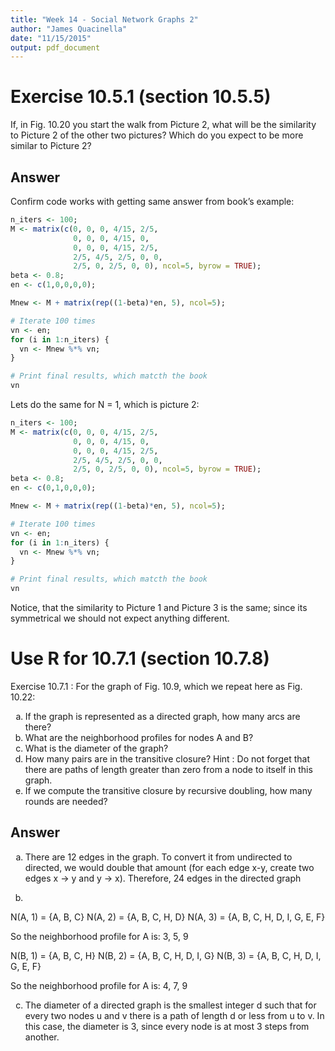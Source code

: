 ```yaml
---
title: "Week 14 - Social Network Graphs 2"
author: "James Quacinella"
date: "11/15/2015"
output: pdf_document
---
```



# Exercise 10.5.1 (section 10.5.5)

If, in Fig. 10.20 you start the walk from Picture 2, what will be the similarity to Picture 2 of the other two pictures? Which do you expect to be more similar to Picture 2?

## Answer 

Confirm code works with getting same answer from book's example:

```r
n_iters <- 100;
M <- matrix(c(0, 0, 0, 4/15, 2/5,
              0, 0, 0, 4/15, 0,
              0, 0, 0, 4/15, 2/5,
              2/5, 4/5, 2/5, 0, 0,
              2/5, 0, 2/5, 0, 0), ncol=5, byrow = TRUE);
beta <- 0.8;
en <- c(1,0,0,0,0);

Mnew <- M + matrix(rep((1-beta)*en, 5), ncol=5);

# Iterate 100 times
vn <- en;
for (i in 1:n_iters) {
  vn <- Mnew %*% vn;
}

# Print final results, which matcth the book
vn

```

Lets do the same for N = 1, which is picture 2:

```r
n_iters <- 100;
M <- matrix(c(0, 0, 0, 4/15, 2/5,
              0, 0, 0, 4/15, 0,
              0, 0, 0, 4/15, 2/5,
              2/5, 4/5, 2/5, 0, 0,
              2/5, 0, 2/5, 0, 0), ncol=5, byrow = TRUE);
beta <- 0.8;
en <- c(0,1,0,0,0);

Mnew <- M + matrix(rep((1-beta)*en, 5), ncol=5);

# Iterate 100 times
vn <- en;
for (i in 1:n_iters) {
  vn <- Mnew %*% vn;
}

# Print final results, which matcth the book
vn

```

Notice, that the similarity to Picture 1 and Picture 3 is the same; since its symmetrical we should not expect anything different.

\pagebreak

# Use R for 10.7.1 (section 10.7.8)

Exercise 10.7.1 : For the graph of Fig. 10.9, which we repeat here as Fig. 10.22:

(a) If the graph is represented as a directed graph, how many arcs are there?
(b) What are the neighborhood profiles for nodes A and B?
(c) What is the diameter of the graph?
(d) How many pairs are in the transitive closure? Hint : Do not forget that there are paths of length greater than zero from a node to itself in this graph.
(e) If we compute the transitive closure by recursive doubling, how many
rounds are needed?

## Answer 

(a) There are 12 edges in the graph. To convert it from undirected to directed, we would double that amount (for each edge x-y, create two edges x -> y and y -> x). Therefore, 24 edges in the directed graph

(b)

N(A, 1) = {A, B, C}
N(A, 2) = {A, B, C, H, D}
N(A, 3) = {A, B, C, H, D, I, G, E, F}

So the neighborhood profile for A is: 3, 5, 9


N(B, 1) = {A, B, C, H}
N(B, 2) = {A, B, C, H, D, I, G}
N(B, 3) = {A, B, C, H, D, I, G, E, F}

So the neighborhood profile for A is: 4, 7, 9


(c) The diameter of a directed graph is the smallest integer d such that for every
two nodes u and v there is a path of length d or less from u to v. In this case, the diameter is 3, since every node is at most 3 steps from another.

\pagebreak
